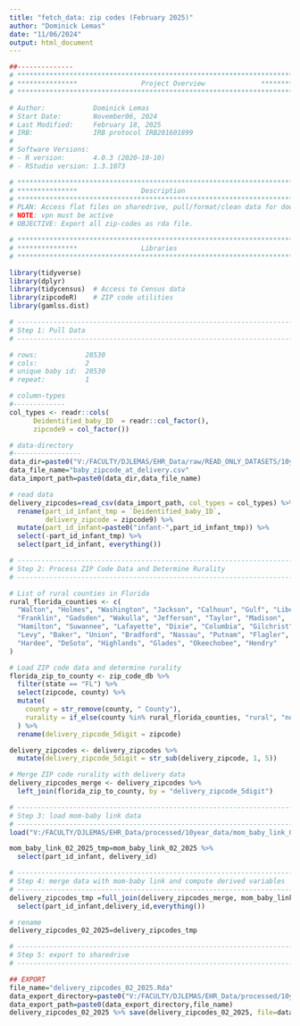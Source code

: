 ```yaml
---
title: "fetch_data: zip codes (February 2025)"
author: "Dominick Lemas"
date: "11/06/2024"
output: html_document
---
```


```r
##-------------- 
# **************************************************************************** #
# ***************                Project Overview              *************** #
# **************************************************************************** #

# Author:            Dominick Lemas
# Start Date:        November06, 2024 
# Last Modified:     February 18, 2025  
# IRB:               IRB protocol IRB201601899 
#
# Software Versions:
# - R version:       4.0.3 (2020-10-10)
# - RStudio version: 1.3.1073

# **************************************************************************** #
# ***************                Description                  
# **************************************************************************** #
# PLAN: Access flat files on sharedrive, pull/format/clean data for downstream.
# NOTE: vpn must be active
# OBJECTIVE: Export all zip-codes as rda file. 
```


```r

# **************************************************************************** #
# ***************                Libraries                    
# **************************************************************************** #

library(tidyverse)
library(dplyr)
library(tidycensus)  # Access to Census data
library(zipcodeR)    # ZIP code utilities
library(gamlss.dist)

```


```r

# ----------------------------------------------------------------------- #
# Step 1: Pull Data
# ----------------------------------------------------------------------- #

# rows:            28530
# cols:            2 
# unique baby id:  28530
# repeat:          1

# column-types
#-------------
col_types <- readr::cols(
      Deidentified_baby_ID  = readr::col_factor(),
      zipcode9 = col_factor())

# data-directory
#-----------------
data_dir=paste0("V:/FACULTY/DJLEMAS/EHR_Data/raw/READ_ONLY_DATASETS/10year_data/2021/dataset_10_2021/")
data_file_name="baby_zipcode_at_delivery.csv"
data_import_path=paste0(data_dir,data_file_name)

# read data
delivery_zipcodes=read_csv(data_import_path, col_types = col_types) %>% 
  rename(part_id_infant_tmp = `Deidentified_baby_ID`, 
         delivery_zipcode = zipcode9) %>%
  mutate(part_id_infant=paste0("infant-",part_id_infant_tmp)) %>%
  select(-part_id_infant_tmp) %>%
  select(part_id_infant, everything())

# ----------------------------------------------------------------------- #
# Step 2: Process ZIP Code Data and Determine Rurality 
# ----------------------------------------------------------------------- #

# List of rural counties in Florida
rural_florida_counties <- c(
  "Walton", "Holmes", "Washington", "Jackson", "Calhoun", "Gulf", "Liberty",
  "Franklin", "Gadsden", "Wakulla", "Jefferson", "Taylor", "Madison",
  "Hamilton", "Suwannee", "Lafayette", "Dixie", "Columbia", "Gilchrist", 
  "Levy", "Baker", "Union", "Bradford", "Nassau", "Putnam", "Flagler", 
  "Hardee", "DeSoto", "Highlands", "Glades", "Okeechobee", "Hendry"
)

# Load ZIP code data and determine rurality
florida_zip_to_county <- zip_code_db %>%
  filter(state == "FL") %>%
  select(zipcode, county) %>%
  mutate(
    county = str_remove(county, " County"),
    rurality = if_else(county %in% rural_florida_counties, "rural", "non-rural")
  ) %>%
  rename(delivery_zipcode_5digit = zipcode)

delivery_zipcodes <- delivery_zipcodes %>%
  mutate(delivery_zipcode_5digit = str_sub(delivery_zipcode, 1, 5))

# Merge ZIP code rurality with delivery data
delivery_zipcodes_merge <- delivery_zipcodes %>%
  left_join(florida_zip_to_county, by = "delivery_zipcode_5digit") 

```

```r

# ----------------------------------------------------------------------- #
# Step 3: load mom-baby link data
# ----------------------------------------------------------------------- #
load("V:/FACULTY/DJLEMAS/EHR_Data/processed/10year_data/mom_baby_link_02_2025.rda") 

mom_baby_link_02_2025_tmp=mom_baby_link_02_2025 %>%
  select(part_id_infant, delivery_id)

# ----------------------------------------------------------------------- #
# Step 4: merge data with mom-baby link and compute derived variables
# ----------------------------------------------------------------------- #
delivery_zipcodes_tmp =full_join(delivery_zipcodes_merge, mom_baby_link_02_2025_tmp , by = "part_id_infant") %>%
  select(part_id_infant,delivery_id,everything())

# rename
delivery_zipcodes_02_2025=delivery_zipcodes_tmp

```

```r
# ----------------------------------------------------------------------- #
# Step 5: export to sharedrive
# ----------------------------------------------------------------------- #

## EXPORT 
file_name="delivery_zipcodes_02_2025.Rda"
data_export_directory=paste0("V:/FACULTY/DJLEMAS/EHR_Data/processed/10year_data/") 
data_export_path=paste0(data_export_directory,file_name)
delivery_zipcodes_02_2025 %>% save(delivery_zipcodes_02_2025, file=data_export_path)
```